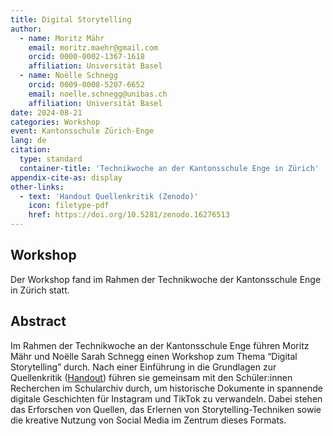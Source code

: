 ```yaml
---
title: Digital Storytelling
author:
  - name: Moritz Mähr
    email: moritz.maehr@gmail.com
    orcid: 0000-0002-1367-1618
    affiliation: Universität Basel
  - name: Noëlle Schnegg
    orcid: 0009-0008-5207-6652
    email: noelle.schnegg@unibas.ch
    affiliation: Universität Basel
date: 2024-08-21
categories: Workshop
event: Kantonsschule Zürich-Enge
lang: de
citation:
  type: standard
  container-title: 'Technikwoche an der Kantonsschule Enge in Zürich'
appendix-cite-as: display
other-links:
  - text: 'Handout Quellenkritik (Zenodo)'
    icon: filetype-pdf
    href: https://doi.org/10.5281/zenodo.16276513
---
```


## Workshop

Der Workshop fand im Rahmen der Technikwoche der Kantonsschule Enge in Zürich statt.

## Abstract

Im Rahmen der Technikwoche an der Kantonsschule Enge führen Moritz Mähr und Noëlle Sarah Schnegg einen Workshop zum Thema "Digital Storytelling" durch. Nach einer Einführung in die Grundlagen zur Quellenkritik ([Handout](https://doi.org/10.5281/zenodo.16276513)) führen sie gemeinsam mit den Schüler:innen Recherchen im Schularchiv durch, um historische Dokumente in spannende digitale Geschichten für Instagram und TikTok zu verwandeln. Dabei stehen das Erforschen von Quellen, das Erlernen von Storytelling-Techniken sowie die kreative Nutzung von Social Media im Zentrum dieses Formats.